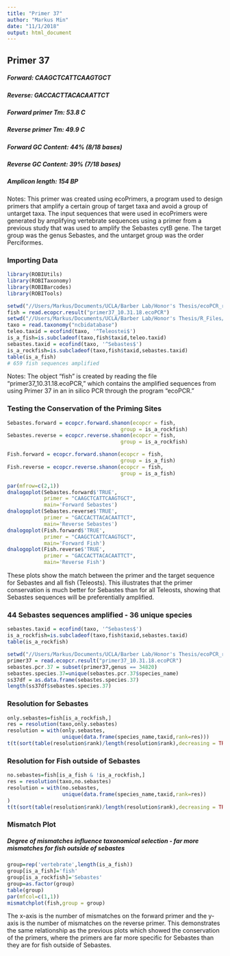 ```yaml
---
title: "Primer 37"
author: "Markus Min"
date: "11/1/2018"
output: html_document
---
```

## Primer 37
##### Forward: CAAGCTCATTCAAGTGCT
##### Reverse: GACCACTTACACAATTCT
##### Forward primer Tm: 53.8 C
##### Reverse primer Tm: 49.9 C
##### Forward GC Content: 44% (8/18 bases)
##### Reverse GC Content: 39% (7/18 bases)
##### Amplicon length: 154 BP

Notes: This primer was created using ecoPrimers, a program used to design primers that amplify a certain group of target taxa and avoid a group of untarget taxa. The input sequences that were used in ecoPrimers were generated by amplifying vertebrate sequences using a primer from a previous study that was used to amplify the Sebastes cytB gene. The target group was the genus Sebastes, and the untarget group was the order Perciformes. 

### Importing Data 
```r
library(ROBIUtils)
library(ROBITaxonomy)
library(ROBIBarcodes)
library(ROBITools)

setwd("//Users/Markus/Documents/UCLA/Barber Lab/Honor's Thesis/ecoPCR_results")
fish = read.ecopcr.result("primer37_10.31.18.ecoPCR")
setwd("//Users/Markus/Documents/UCLA/Barber Lab/Honor's Thesis/R_Files/ncbidb")
taxo = read.taxonomy("ncbidatabase")
teleo.taxid = ecofind(taxo, '^Teleostei$')
is_a_fish=is.subcladeof(taxo,fish$taxid,teleo.taxid)
sebastes.taxid = ecofind(taxo, '^Sebastes$')
is_a_rockfish=is.subcladeof(taxo,fish$taxid,sebastes.taxid)
table(is_a_fish)
# 659 fish sequences amplified
```
Notes: The object "fish" is created by reading the file "primer37_10.31.18.ecoPCR," which contains the amplified sequences from using Primer 37 in an in silico PCR through the program "ecoPCR."

### Testing the Conservation of the Priming Sites
```r


Sebastes.forward = ecopcr.forward.shanon(ecopcr = fish,
                                     group = is_a_rockfish)
Sebastes.reverse = ecopcr.reverse.shanon(ecopcr = fish,
                                     group = is_a_rockfish)

Fish.forward = ecopcr.forward.shanon(ecopcr = fish,
                                     group = is_a_fish)
Fish.reverse = ecopcr.reverse.shanon(ecopcr = fish,
                                     group = is_a_fish)

par(mfrow=c(2,1))
dnalogoplot(Sebastes.forward$'TRUE',
            primer = "CAAGCTCATTCAAGTGCT",
            main='Forward Sebastes')
dnalogoplot(Sebastes.reverse$'TRUE',
            primer = "GACCACTTACACAATTCT",
            main='Reverse Sebastes')
dnalogoplot(Fish.forward$'TRUE',
            primer = "CAAGCTCATTCAAGTGCT",
            main='Forward Fish')
dnalogoplot(Fish.reverse$'TRUE',
            primer = "GACCACTTACACAATTCT",
            main='Reverse Fish')

```

These plots show the match between the primer and the target sequence for Sebastes and all fish (Teleosts). This illustrates that the primer conservation is much better for Sebastes than for all Teleosts, showing that Sebastes sequences will be preferentially amplified.

### 44 Sebastes sequences amplified - 36 unique species
```r
sebastes.taxid = ecofind(taxo, '^Sebastes$')
is_a_rockfish=is.subcladeof(taxo,fish$taxid,sebastes.taxid)
table(is_a_rockfish)

setwd("//Users/Markus/Documents/UCLA/Barber Lab/Honor's Thesis/ecoPCR_results")
primer37 = read.ecopcr.result("primer37_10.31.18.ecoPCR")
sebastes.pcr.37 = subset(primer37,genus == 34820)
sebastes.species.37=unique(sebastes.pcr.37$species_name)
ss37df = as.data.frame(sebastes.species.37)
length(ss37df$sebastes.species.37)
```

### Resolution for Sebastes
```r
only.sebastes=fish[is_a_rockfish,]
res = resolution(taxo,only.sebastes)
resolution = with(only.sebastes,
                  unique(data.frame(species_name,taxid,rank=res)))
t(t(sort(table(resolution$rank)/length(resolution$rank),decreasing = TRUE)))

```

### Resolution for Fish outside of Sebastes
```r
no.sebastes=fish[is_a_fish & !is_a_rockfish,]
res = resolution(taxo,no.sebastes)
resolution = with(no.sebastes,
                  unique(data.frame(species_name,taxid,rank=res))
)
t(t(sort(table(resolution$rank)/length(resolution$rank),decreasing = TRUE)))
```

### Mismatch Plot
##### Degree of mismatches influence taxonomical selection - far more mismatches for fish outside of sebastes
```r
group=rep('vertebrate',length(is_a_fish))
group[is_a_fish]='fish'
group[is_a_rockfish]='Sebastes'
group=as.factor(group)
table(group)
par(mfcol=c(1,1))
mismatchplot(fish,group = group)
```

The x-axis is the number of mismatches on the forward primer and the y-axis is the number of mismatches on the reverse primer. This demonstrates the same relationship as the previous plots which showed the conservation of the primers, where the primers are far more specific for Sebastes than they are for fish outside of Sebastes.